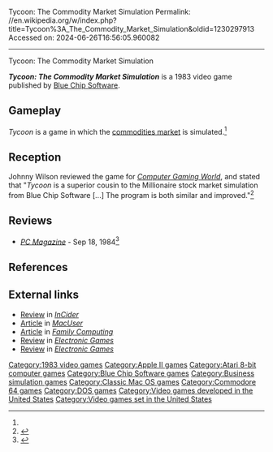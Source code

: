 Tycoon: The Commodity Market Simulation
Permalink: //en.wikipedia.org/w/index.php?title=Tycoon%3A_The_Commodity_Market_Simulation&oldid=1230297913
Accessed on: 2024-06-26T16:56:05.960082



------
Tycoon: The Commodity Market Simulation
{{Short description|1983 video game}}
{{Orphan|date=August 2023}}

{{italic title}}
{{Infobox video game
| collapsible = 
| state = 
| italic title = 
| title = Tycoon: The Commodity Market Simulation
| image = Tycoon video game cover.jpg
| alt = 
| caption = 
| developer = [[Blue Chip Software]]
| publisher = Blue Chip Software
| series = 
| engine = 
| platforms = [[Apple II series|Apple II]], [[Atari 8-bit]], [[Commodore 64]], [[MS-DOS]], [[Classic Mac OS]]
| released = 1983
| genre = Business simulation
| modes = 
}}

'''''Tycoon: The Commodity Market Simulation''''' is a 1983 video game published by [[Blue Chip Software]].

==Gameplay==
''Tycoon'' is a game in which the [[commodities market]] is simulated.<ref name="CGW16"/>

==Reception==
Johnny Wilson reviewed the game for ''[[Computer Gaming World]]'', and stated that "''Tycoon'' is a superior cousin to the Millionaire stock market simulation from Blue Chip Software [...] The program is both similar and improved."<ref name="CGW16">{{cite magazine |last=Wilson |first=Johnny |title=To Market, To Market, To Buy a Fat Pig |magazine=Computer Gaming World |date=June 1984 |volume=1 |issue=16 |pages=21, 38}}</ref>

==Reviews==
*''[[PCMag|PC Magazine]]'' - Sep 18, 1984<ref>{{Cite web|url=https://books.google.com/books?id=Pq3POofPsBEC&pg=PA299|title = PC Mag|date = 18 September 1984}}</ref>

==References==
{{reflist}}

==External links==
*[https://archive.org/details/inCider_84-04/page/n149/mode/2up Review] in ''[[InCider]]''
*[https://archive.org/details/MacUser8511November1985/page/n89/mode/2up Article] in ''[[MacUser]]''
*[https://archive.org/details/family-computing-37/page/n13/mode/2up Article] in ''[[Family Computing]]''
*[https://archive.org/details/Electronic_Games_Volume_02_Number_16_1984-11_Reese_Communications_US/page/n45/mode/2up Review] in ''[[Electronic Games]]''
*[https://archive.org/details/Electronic_Games_Volume_03_Number_02_1985-02_Reese_Communications_US/page/n55/mode/2up Review] in ''[[Electronic Games]]''

[[Category:1983 video games]]
[[Category:Apple II games]]
[[Category:Atari 8-bit computer games]]
[[Category:Blue Chip Software games]]
[[Category:Business simulation games]]
[[Category:Classic Mac OS games]]
[[Category:Commodore 64 games]]
[[Category:DOS games]]
[[Category:Video games developed in the United States]]
[[Category:Video games set in the United States]]